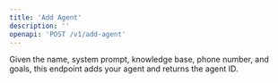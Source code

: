 ```yaml
---
title: 'Add Agent'
description: ''
openapi: 'POST /v1/add-agent'
---
```


Given the name, system prompt, knowledge base, phone number, and goals, this endpoint adds your agent and returns the agent ID.
